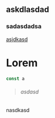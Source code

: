 ## askdlasdad
### sadasdadsa

[asjdkasd](asdasdasdsda)

# Lorem
``` js
const a
```

> ###### asdasd


nasdkasd
